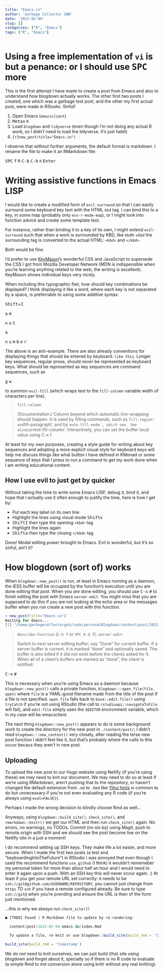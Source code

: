 ```yaml
---
title: "Emacs-in"
author: 'Garbage Collector GNK'
date: '2022-02-04'
slug: []
categories: ["R", "Emacs"]
tags: ["R", "Emacs"]
---
```


# Using a free implementation of `vi` is but a penance: or I should use <kbd>SPC</kbd> more
This is the first attempt I have made to create a post from Emacs and also to
understand how blogdown actually works. The other first two posts I created, one
which was a garbage test post, and the other my first actual post, were made in
RStudio. Sinful!

1. Open Emacs (`emacsclient`)
2. <kbd>Meta</kbd><kbd>x</kbd> `R`
3. Load `blogdown` and `tidyverse` (even though I'm not doing any actual R work, so I didn't need to load the tidyverse. It's just habit)
4. ```{r}new_post(title="Emacs-in")```

I observe that without further arguments, the default format is markdown. I rename the file to make it an RMarkdown file:

<kbd>SPC</kbd> <kbd>f</kbd> <kbd>R</kbd>
<kbd>C-b</kbd> <kbd>C-b</kbd>
`R`
<kbd>Enter</kbd>

# Writing assistive functions in Emacs LISP
I would like to create a modified form of `evil-surround` so that I can easily
surround some keyboard key text with the HTML `kbd` tag. I can bind this to a
key, in some map (probably only `ess-r-mode-map`), or I might look into function
advice and create some template text.

For instance, rather than binding it to a key of its own, I might extend
`evil-surround` such that when a work is surrounded by KBD, like `kbdM-xkbd` the
surrounding tag is converted to the actual HTML: `<kbd>` and `</kbd>`.

Both would be fine.

I'd prefer to use
[KeyMason](http://www.miragecraft.com/projects/keymason.html)'s wonderful CSS
and JavaScript to supersede the CSS I got from Mozilla Developer Network (MDN is
indispensible when you're learning anything related to the web; the writing is
excellent). KeyMason shows individual keys very nicely.

When including this typographic flair, how should key combinations be displayed?
I think displaying it like a word, where each key is not separated by a space,
is preferrable to using some additive syntax:

<p><kbd>Shift</kbd>$+$<kbd>I</kbd></p>
<p><kbd>a</kbd> <kbd>m</kbd></p>
<p><kbd>n</kbd> <kbd>o</kbd> <kbd>t</kbd></p>
<p><kbd>a</kbd></p>
<p><kbd>n</kbd> <kbd>u</kbd> <kbd>m</kbd> <kbd>b</kbd> <kbd>e</kbd> <kbd>r</kbd></p>

The above is an anti-example. There are also already conventions for displaying
things that should be entered by keyboard: `like this`. Longer key sequences,
regular prose, should *never* be represented as keyboard keys. What should be
represented as key sequences are command sequences, such as

<p><kbd>g</kbd> <kbd>w</kbd></p>

to summon `evil-fill` (which wraps text to the `fill-column` variable width of
characters per line).

> `fill-column`

> /Documentation:/ Column beyond which automatic line-wrapping should happen. It
> is used by filling commands, such as `fill-region' and `fill-paragraph', and
> by `auto-fill-mode', which see. See also `current-fill-column'. Interactively,
> you can set the buffer local value using C-x f.

At least for my own purposes, creating a style guide for writing about key
sequences and adopting a more explicit visual style for keyboard keys will help
me discuss things like what button I have defined in KMonad or some sequence of
keys that I press to run a command to get my work done when I am writing
educational content.

<!-- # Progress towards the stated goals -->
<!-- ## Emacs LISP function -->
<!-- ## Writing style -->
<!-- ## Visual style -->

## How I use evil to just get by quicker
Without taking the time to write some Emacs LISP, debug it, bind it, and hope that I actually use it often enough to justify the time, here is how I get by:

- Put each key label on its own line
- Highlight the lines using visual mode <kbd>Shift</kbd><kbd>v</kbd>
- <kbd>Shift</kbd><kbd>I</kbd> then type the opening `<kbd>` tag
- Highlight the lines again
- <kbd>Shift</kbd><kbd>a</kbd> then type the closing `</kbd>` tag

Done! Modal editing power brought to Emacs. Evil is wonderful, but it's so sinful, ain't it?

# How blogdown (sort of) works
When `blogdown::new_post()` is run, at least in Emacs running as a daemon, the
iESS buffer will be occupied by the function's execution until you are done
editing that post. When you *are* done editing, you should use <kbd>C-x</kbd>
<kbd>#</kbd> to finish editing the post with Emacs `server-edit`. You might miss
that you are supposed to do this if you are not looking at the echo area or the
messages buffer when you run create a new post with this function.

```r
> new_post(title="Emacs-in")
Waiting for Emacs...
[1] "/home/garbagecollectorgnk/code/personalBlogdown/content/post/2022-02-04-emacs-in/index.md"
```

> `describe-function` (`C-h f` or `SPC H d f`): `server-edit`

> Switch to next server editing buffer; say "Done" for current buffer. If a
> server buffer is current, it is marked "done" and optionally saved. The buffer
> is also killed if it did not exist before the clients asked for it. When all
> of a client’s buffers are marked as "done", the client is notified.

<kbd>C-x</kbd> <kbd>#</kbd>

This is necessary when you're using Emacs as a daemon because
`blogdown::new_post()` calls a private function, `blogdown:::open_file(file,
open)` where `file` is a YAML-good filename made from the title of the post if a
file is not specified. `open_file` falls back to `base::edit.file()` using
`tryCatch` if you're not using RStudio (the call to `rstudioapi::navigateToFile`
will fail), and `edit.file` simply uses the `$EDITOR` environment variable,
which in my case will be emacsclient.

The next thing `blogdown::new_post()` appears to do is some background work to
create the directory for the new post in `./content/post/`; I didn't read
`blogdown:::new_content()` very closely, after reading the terse new post
function I didn't feel like it, but that's probably where the calls to this
occur becaus they aren't in new post.

## Uploading
To upload the new post to our Hugo website using Netlify (if you're using these) we *may* need to knit our document. We may need to do so at least if we're using RMarkdown, aren't pushing that to the repository, or haven't changed the default extension from `.md` to `.Rmd` like [Yihui hints](https://yihui.org/en/2021/05/blogdown-knit-save/#4-consistent-behavior-with-md-posts) is common to do but unnecessary if you're not even evaluating any R code (if you're always using `eval=FALSE}`).

Perhaps I made the wrong decision to blindly choose Rmd as well…

Anyways, using `blogdown::build_site()`, `check_site()`, and `rmarkdown::knitr()` we get our HTML and then run `check_site()` again. No errors, no warnings, no TODOs. Commit (no sin by) using Magit, push to remote.origin with SSH and we should see the post become live on the Netlify site in a just a moment!

I do recommend setting up SSH keys. They make life a lot easier, and more secure. When I made the first two posts (a test and "keyboardingIntoTheFuture") in RStudio I was annoyed that even though I used the recommend functions `use_github` (I think) it wouldn't rememeber my personal token for more than about half an hour and I would need to enter it again upon a push. With an SSH key this will never occur again. :) At least if you get your remote URL set correctly: it needs to be `ssh://git@github.com/USERNAME/REPOSITORY`, you cannot just change from `https` TO `ssh` if you have a remote configured already. Be sure to type `ssh://git@` when you're prending and ensure the URL is then of the form just mentioned.

…this is why we always run `check_site()`!:

```r
● [TODO] Found 1 R Markdown file to update by re-rendering:

  content/post/2022-02-04-emacs-in/index.Rmd

  To update a file, re-knit or use blogdown::build_site(build_rmd = 'timestamp')
```

```r
build_site(build_rmd = 'timestamp')
```

We do *not* need to knit ourselves, we can just build (the) site using blogdown and forget about it, specially so if there is no R code to evaluate (a simple Rmd to md conversion alone using knitr without any real knitting).
